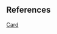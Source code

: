 

<Meta title="Data Structure/Array/1D/Largest Number At Least Twice of Others/Problem" />

<Problem />

## References

[Card](https://leetcode.com/explore/learn/card/array-and-string/201/introduction-to-array/1147/)
